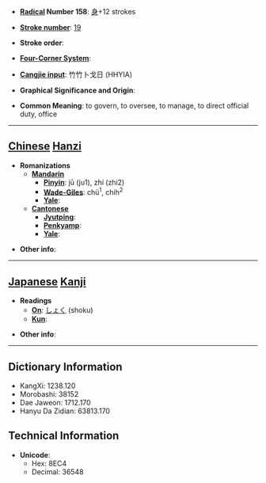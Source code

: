 * '''[[Wiktionary:Chinese radical index| Radical]] Number 158''': [[Wiktionary:Chinese radical index 身|身]]+12 strokes

* '''[[Wiktionary:Chinese total strokes index|Stroke number]]''': [[Wiktionary:Chinese total strokes index 19|19]]

* '''Stroke order''': 

* '''[[Wiktionary:Chinese four corner index|Four-Corner System]]''': 

* '''[[Wiktionary:Chinese Cangjie index|Cangjie input]]''': 竹竹卜戈日 (HHYIA)

* '''Graphical Significance and Origin''': 

* '''Common Meaning''': to govern, to oversee, to manage, to direct official duty, office

----

== [[Chinese]] [[Hanzi]] ==

* '''Romanizations'''
** '''[[Mandarin]]'''
*** '''[[Pinyin]]''': jū (ju1), zhí (zhi2)
*** '''[[Wade-Giles]]''': chü<sup>1</sup>, chih<sup>2</sup>
*** '''[[Yale]]''': 
** '''[[Cantonese]]'''
*** '''[[Jyutping]]''':
*** '''[[Penkyamp]]''': 
*** '''[[Yale]]''': 

* '''Other info''': 

----

== [[Japanese]] [[Kanji]] ==

* '''Readings'''
** '''[[On]]''': [[しょく]] (shoku)
** '''[[Kun]]''': 

* '''Other info''':  

----

== Dictionary Information ==

* KangXi: 1238.120
* Morobashi: 38152
* Dae Jaweon: 1712.170
* Hanyu Da Zidian: 63813.170

== Technical Information ==

* '''Unicode''':
** Hex: 8EC4
** Decimal: 36548